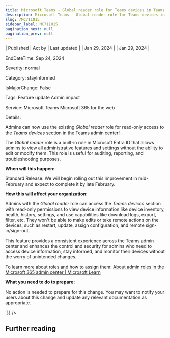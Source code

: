 ```yaml
---
title: Microsoft Teams - Global reader role for Teams devices in Teams admin center
description: Microsoft Teams - Global reader role for Teams devices in Teams admin center
slug: /MC711015
sidebar_label: MC711015
pagination_next: null
pagination_prev: null
---
```



| Published | Act by | Last updated |
| Jan 29, 2024 |  | Jan 29, 2024 |

EndDateTime: Sep 24, 2024

Severity: normal

Category: stayInformed

IsMajorChange: False

Tags: Feature update Admin impact

Service: Microsoft Teams Microsoft 365 for the web

Details: 

<div dangerouslySetInnerHTML={{__html:`
<p>Admins can now use the existing <i>Global reader</i> role for read-only access to the<i> Teams devices</i> section in the Teams admin center!<br></p><p>The <i style="font-size: 14px;">Global reader </i>role is a built-in role in Microsoft Entra ID&nbsp;t<span style="font-size: 14px;">hat allows admins to view all administrative features and settings without the ability to edit or modify them. This role is useful for auditing, reporting, and troubleshooting purposes.</span><span style="font-size: 14px;">
</span></p><p><span style="font-size: 14px;"><b>When will this happen:</b>
</span></p><p><span style="font-size: 14px;">Standard Release: We will begin rolling out this improvement in mid-February and expect to complete it by late February.
</span></p><p><span style="font-size: 14px;"><b>How this will affect your organization:</b>
</span></p><p><span style="font-size: 14px;">Admins with the <i>Global reader </i>role can access the<i> Teams devices </i>section with read-only permissions to view device information like device inventory, health, history, settings, and use capabilities like download logs, export, filter, etc. They won't be able to make edits or take remote actions on the devices, such as restart, update, assign configuration, and remote sign-in/sign-out. 
</span></p><p><span style="font-size: 14px;">This feature provides a consistent experience across the Teams admin center and enhances the control and security for admins who need to access device information, stay informed, and monitor their devices without the worry of unintended changes.
</span></p><p><span style="font-size: 14px;">To learn more about roles and how to assign them: </span><a href="https://learn.microsoft.com/microsoft-365/admin/add-users/about-admin-roles?view=o365-worldwide" target="_blank">About admin roles in the Microsoft 365 admin center | Microsoft Learn</a></p><p><span style="font-size: 14px;"><b>What you need to do to prepare:</b>
</span></p><p>No action is needed to prepare for this change. You may want to notify your users about this change and update any relevant documentation as appropriate.</p><p><span style="font-size: 16.8px;"><b>
</b></span></p><p><span style="font-size: 16.8px;"><b>
</b></span></p>
`}} />

## Further reading

